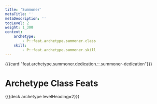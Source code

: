 ```yaml
---
title: 'Summoner'
metaTitle: ''
metaDescription: ''
tocLevel: 2
weight: 1_300
content:
    archetype:
        - P::feat.archetype.summoner.class
    skill:
        - P::feat.archetype.summoner.skill
---
```


{{{card "feat.archetype.summoner.dedication.::.summoner-dedication"}}}

# Archetype Class Feats

{{{deck archetype levelHeading=2}}}
